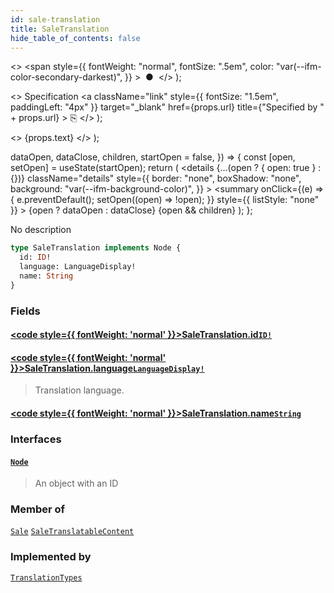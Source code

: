```yaml
---
id: sale-translation
title: SaleTranslation
hide_table_of_contents: false
---
```


  <>
    <span
      style={{
        fontWeight: "normal",
        fontSize: ".5em",
        color: "var(--ifm-color-secondary-darkest)",
      }}
    >
      &nbsp;●&nbsp;
    </span>
  </>
);

  <>
    Specification
    <a
      className="link"
      style={{ fontSize: "1.5em", paddingLeft: "4px" }}
      target="\_blank"
      href={props.url}
      title={"Specified by " + props.url}
    >
      ⎘
    </a>
  </>
);

  <>
    <span className={props.class}>{props.text}</span>
  </>
);


  dataOpen,
  dataClose,
  children,
  startOpen = false,
}) => {
  const [open, setOpen] = useState(startOpen);
  return (
    <details
      {...(open ? { open: true } : {})}
      className="details"
      style={{
        border: "none",
        boxShadow: "none",
        background: "var(--ifm-background-color)",
      }}
    >
      <summary
        onClick={(e) => {
          e.preventDefault();
          setOpen((open) => !open);
        }}
        style={{ listStyle: "none" }}
      >
        {open ? dataOpen : dataClose}
      </summary>
      {open && children}
    </details>
  );
};

No description

```graphql
type SaleTranslation implements Node {
  id: ID!
  language: LanguageDisplay!
  name: String
}
```

### Fields

#### [<code style={{ fontWeight: 'normal' }}>SaleTranslation.<b>id</b></code>](#)<Bullet />[`ID!`](../../../api-reference/miscellaneous/scalars/id) <Badge class="badge badge--secondary" text="non-null"/> <Badge class="badge badge--secondary" text="scalar"/>

>

#### [<code style={{ fontWeight: 'normal' }}>SaleTranslation.<b>language</b></code>](#)<Bullet />[`LanguageDisplay!`](../../../api-reference/miscellaneous/objects/language-display) <Badge class="badge badge--secondary" text="non-null"/> <Badge class="badge badge--secondary" text="object"/>

> Translation language.

#### [<code style={{ fontWeight: 'normal' }}>SaleTranslation.<b>name</b></code>](#)<Bullet />[`String`](../../../api-reference/miscellaneous/scalars/string) <Badge class="badge badge--secondary" text="scalar"/>

>

### Interfaces

#### [`Node`](../../../api-reference/miscellaneous/interfaces/node) <Badge class="badge badge--secondary" text="interface"/>

> An object with an ID

### Member of

[`Sale`](../../../api-reference/discounts/objects/sale) <Badge class="badge badge--secondary" text="object"/><Bullet />[`SaleTranslatableContent`](../../../api-reference/discounts/objects/sale-translatable-content) <Badge class="badge badge--secondary" text="object"/>

### Implemented by

[`TranslationTypes`](../../../api-reference/miscellaneous/unions/translation-types) <Badge class="badge badge--secondary" text="union"/>
